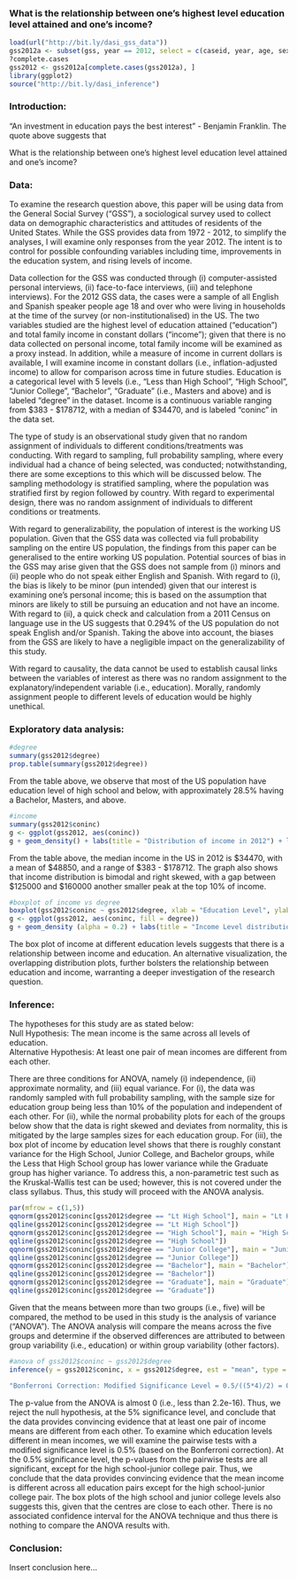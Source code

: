 <!-- Make sure that the knitr package is installed and loaded. -->
<!-- For more info on the package options see http://yihui.name/knitr/options -->

<!-- Replace below with the title of your project -->
### What is the relationship between one’s highest level education level attained and one’s income?

<!-- Enter the code required to load your data in the space below. The data will be loaded but the line of code won't show up in your write up (echo=FALSE) in order to save space-->
```r
load(url("http://bit.ly/dasi_gss_data"))
gss2012a <- subset(gss, year == 2012, select = c(caseid, year, age, sex, educ, degree, coninc, incom16))
?complete.cases
gss2012 <- gss2012a[complete.cases(gss2012a), ]
library(ggplot2)
source("http://bit.ly/dasi_inference")
```

<!-- In the remainder of the document, add R code chunks as needed -->

### Introduction:

“An investment in education pays the best interest” - Benjamin Franklin.  The quote above suggests that 

What is the relationship between one’s highest level education level attained and one’s income?

### Data:

To examine the research question above, this paper will be using data from the General Social Survey (“GSS”), a sociological survey used to collect data on demographic characteristics and attitudes of residents of the United States.  While the GSS provides data from 1972 - 2012, to simplify the analyses, I will examine only responses from the year 2012.  The intent is to control for possible confounding variables including time, improvements in the education system, and rising levels of income.  

Data collection for the GSS was conducted through (i) computer-assisted personal interviews, (ii) face-to-face interviews, (iii) and telephone interviews).  For the 2012 GSS data, the cases were a sample of all English and Spanish speaker people age 18 and over who were living in households at the time of the survey (or non-institutionalised) in the US.  The two variables studied are the highest level of education attained (“education”) and total family income in constant dollars (“income”); given that there is no data collected on personal income, total family income will be examined as a proxy instead.  In addition, while a measure of income in current dollars is available, I will examine income in constant dollars (i.e., inflation-adjusted income) to allow for comparison across time in future studies.  Education is a categorical level with 5 levels (i.e., “Less than High School”, “High School”, “Junior College”, “Bachelor”, “Graduate” (i.e., Masters and above) and is labeled “degree" in the dataset.  Income is a continuous variable ranging from $383 - $178712, with a median of $34470, and is labeled “coninc” in the data set.

The type of study is an observational study given that no random assignment of individuals to different conditions/treatments was conducting.  With regard to sampling, full probability sampling, where every individual had a chance of being selected, was conducted; notwithstanding, there are some exceptions to this which will be discussed below.  The sampling methodology is stratified sampling, where the population was stratified first by region followed by country.  With regard to experimental design, there was no random assignment of individuals to different conditions or treatments.  

With regard to generalizability, the population of interest is the working US population.  Given that the GSS data was collected via full probability sampling on the entire US population, the findings from this paper can be generalised to the entire working US population.  Potential sources of bias in the GSS may arise given that the GSS does not sample from (i) minors and (ii) people who do not speak either English and Spanish.  With regard to (i), the bias is likely to be minor (pun intended) given that our interest is examining one’s personal income; this is based on the assumption that minors are likely to still be pursuing an education and not have an income.  With regard to (ii), a quick check and calculation from a 2011 Census on language use in the US suggests that 0.294% of the US population do not speak English and/or Spanish.  Taking the above into account, the biases from the GSS are likely to have a negligible impact on the generalizability of this study.

With regard to causality, the data cannot be used to establish causal links between the variables of interest as there was no random assignment to the explanatory/independent variable (i.e., education).  Morally, randomly assignment people to different levels of education would be highly unethical.

### Exploratory data analysis:

```r
#degree
summary(gss2012$degree)
prop.table(summary(gss2012$degree))
```
From the table above, we observe that most of the US population have education level of high school and below, with approximately 28.5% having a Bachelor, Masters, and above.  

```r
#income
summary(gss2012$coninc)
g <- ggplot(gss2012, aes(coninc))
g + geom_density() + labs(title = "Distribution of income in 2012") + labs(x = "Total Family Income", y = "Density")
```
From the table above, the median income in the US in 2012 is $34470, with a mean of $48850, and a range of $383 - $178712.  The graph also shows that income distribution is bimodal and right skewed, with a gap between $125000 and $160000 another smaller peak at the top 10% of income.  

```r
#boxplot of income vs degree
boxplot(gss2012$coninc ~ gss2012$degree, xlab = "Education Level", ylab = "Total Family Income", main = "Boxplot of Total Family Income by Education Level")
g <- ggplot(gss2012, aes(coninc, fill = degree))
g + geom_density (alpha = 0.2) + labs(title = "Income Level distributions across Education Levels") + labs(x = "Total Family Income", y = "Density")
```
The box plot of income at different education levels suggests that there is a relationship between income and education.  An alternative visualization, the overlapping distribution plots, further bolsters the relationship between education and income, warranting a deeper investigation of the research question.

### Inference:

The hypotheses for this study are as stated below:   
Null Hypothesis: The mean income is the same across all levels of education.   
Alternative Hypothesis: At least one pair of mean incomes are different from each other.

There are three conditions for ANOVA, namely (i) independence, (ii) approximate normality, and (iii) equal variance.  For (i), the data was randomly sampled with full probability sampling, with the sample size for education group being less than 10% of the population and independent of each other.  For (ii), while the normal probability plots for each of the groups below show that the data is right skewed and deviates from normality, this is mitigated by the large samples sizes for each education group.  For (iii), the box plot of income by education level shows that there is roughly constant variance for the High School, Junior College, and Bachelor groups, while the Less that High School group has lower variance while the Graduate group has higher variance.  To address this, a non-parametric test such as the Kruskal-Wallis test can be used; however, this is not covered under the class syllabus.  Thus, this study will proceed with the ANOVA analysis.

```r
par(mfrow = c(1,5))
qqnorm(gss2012$coninc[gss2012$degree == "Lt High School"], main = "Lt High School")
qqline(gss2012$coninc[gss2012$degree == "Lt High School"])
qqnorm(gss2012$coninc[gss2012$degree == "High School"], main = "High School")
qqline(gss2012$coninc[gss2012$degree == "High School"])
qqnorm(gss2012$coninc[gss2012$degree == "Junior College"], main = "Junior College")
qqline(gss2012$coninc[gss2012$degree == "Junior College"])
qqnorm(gss2012$coninc[gss2012$degree == "Bachelor"], main = "Bachelor")
qqline(gss2012$coninc[gss2012$degree == "Bachelor"])
qqnorm(gss2012$coninc[gss2012$degree == "Graduate"], main = "Graduate")
qqline(gss2012$coninc[gss2012$degree == "Graduate"])
```


Given that the means between more than two groups (i.e., five) will be compared, the method to be used in this study is the analysis of variance (“ANOVA”).  The ANOVA analysis will compare the means across the five groups and determine if the observed differences are attributed to between group variability (i.e., education) or within group variability (other factors).  

```r
#anova of gss2012$coninc ~ gss2012$degree
inference(y = gss2012$coninc, x = gss2012$degree, est = "mean", type = "ht", null = 0, alternative = "greater", method = "theoretical")
```
```r
"Bonferroni Correction: Modified Significance Level = 0.5/((5*4)/2) = 0.005"
```

The p-value from the ANOVA is almost 0 (i.e., less than 2.2e-16).  Thus, we reject the null hypothesis, at the 5% significance level, and conclude that the data provides convincing evidence that at least one pair of income means are different from each other.  To examine which education levels different in mean incomes, we will examine the pairwise tests with a modified significance level is 0.5% (based on the Bonferroni correction).  At the 0.5% significance level, the p-values from the pairwise tests are all significant, except for the high school-junior college pair.  Thus, we conclude that the data provides convincing evidence that the mean income is different across all education pairs except for the high school-junior college pair.  The box plots of the high school and junior college levels also suggests this, given that the centres are close to each other.  There is no associated confidence interval for the ANOVA technique and thus there is nothing to compare the ANOVA results with. 

### Conclusion:

Insert conclusion here...

